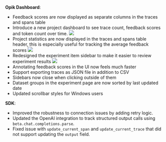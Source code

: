 **Opik Dashboard**:

- Feedback scores are now displayed as separate columns in the traces and spans table
- Introduce a new project dashboard to see trace count, feedback scores and token count over time.
  <Frame>
    <img src="/img/changelog/2024-11-25/project_dashboard.png" />
  </Frame>
- Project statistics are now displayed in the traces and spans table header, this is especially useful for tracking the average feedback scores
  <Frame>
    <img src="/img/changelog/2024-11-25/project_statistics.png" />
  </Frame>
- Redesigned the experiment item sidebar to make it easier to review experiment results
  <Frame>
    <img src="/img/changelog/2024-11-25/experiment_item_sidebar.png" />
  </Frame>
- Annotating feedback scores in the UI now feels much faster
- Support exporting traces as JSON file in addition to CSV
- Sidebars now close when clicking outside of them
- Dataset groups in the experiment page are now sorted by last updated date
- Updated scrollbar styles for Windows users

**SDK**:

- Improved the robustness to connection issues by adding retry logic.
- Updated the OpenAI integration to track structured output calls using `beta.chat.completions.parse`.
- Fixed issue with `update_current_span` and `update_current_trace` that did not support updating the `output` field.
